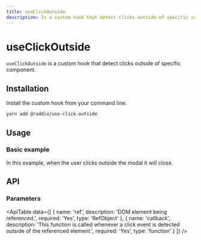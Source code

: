 ```yaml
---
title: useClickOutside
description: Is a custom hook that detect clicks outside of specific component
---
```


# useClickOutside

`useClickOutside` is a custom hook that detect clicks outside of specific component.

## Installation

Install the custom hook from your command line.

```bash
yarn add @raddix/use-click-outside
```

## Usage

### Basic example

In this example, when the user clicks outside the modal it will close.

<CodeBlock folder='use-click-outside' file='example1.tsx' />

## API

### Parameters

<ApiTable
  data={[
    {
      name: 'ref',
      description: 'DOM element being referenced.',
      required: 'Yes',
      type: 'RefObject'
    },
    {
      name: 'callback',
      description:
        'This function is called whenever a click event is detected outside of the referenced element.',
      required: 'Yes',
      type: 'function'
    }
  ]}
/>
